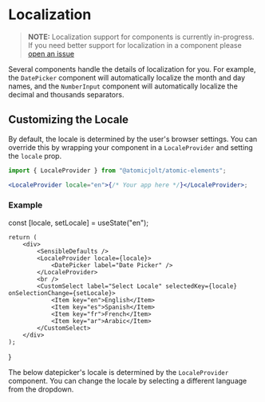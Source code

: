 
<Meta title="Usage/Localization" />

# Localization

> **NOTE:** Localization support for components is currently in-progress. If you need better support for localization in a component please [open an issue](https://github.com/atomicjolt/atomic-elements/issues/new)

Several components handle the details of localization for you. For example, the `DatePicker` component will automatically localize the month and day names, and the `NumberInput` component will automatically localize the decimal and thousands separators.

## Customizing the Locale

By default, the locale is determined by the user's browser settings. You can override this by wrapping your component in a `LocaleProvider` and setting the `locale` prop.

```jsx
import { LocaleProvider } from "@atomicjolt/atomic-elements";

<LocaleProvider locale="en">{/* Your app here */}</LocaleProvider>;
```

### Example

  const [locale, setLocale] = useState("en");

    return (
        <div>
            <SensibleDefaults />
            <LocaleProvider locale={locale}>
                <DatePicker label="Date Picker" />
            </LocaleProvider>
            <br />
            <CustomSelect label="Select Locale" selectedKey={locale} onSelectionChange={setLocale}>
                <Item key="en">English</Item>
                <Item key="es">Spanish</Item>
                <Item key="fr">French</Item>
                <Item key="ar">Arabic</Item>
            </CustomSelect>
        </div>
    );

}

The below datepicker's locale is determined by the `LocaleProvider` component. You can change the locale by selecting a different language from the dropdown.

<Canvas>
  <ExampleComponent />
</Canvas>
